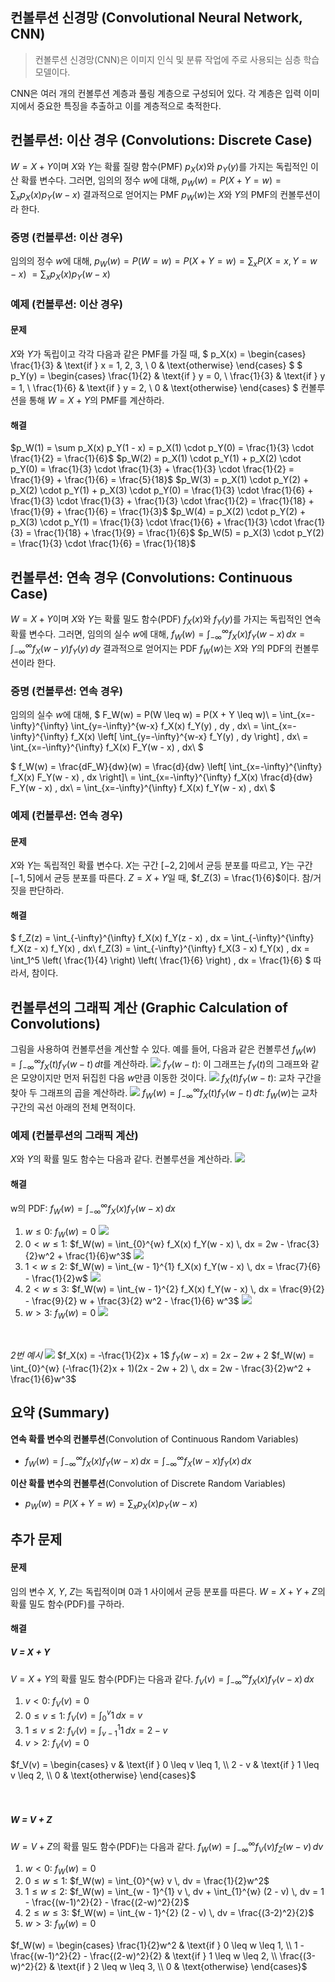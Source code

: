 ## 컨볼루션 신경망 (Convolutional Neural Network, CNN)
> 컨볼루션 신경망(CNN)은 이미지 인식 및 분류 작업에 주로 사용되는 심층 학습 모델이다.

CNN은 여러 개의 컨볼루션 계층과 풀링 계층으로 구성되어 있다.
각 계층은 입력 이미지에서 중요한 특징을 추출하고 이를 계층적으로 축적한다.

## 컨볼루션: 이산 경우 (Convolutions: Discrete Case)
$W = X + Y$이며 $X$와 $Y$는 확률 질량 함수(PMF) $p_X(x)$와 $p_Y(y)$를 가지는 독립적인 이산 확률 변수다. 
그러면, 임의의 정수 $w$에 대해,
$p_W(w) = P(X + Y = w) = \sum_x p_X(x) p_Y(w - x)$
결과적으로 얻어지는 PMF $p_W(w)$는 $X$와 $Y$의 PMF의 컨볼루션이라 한다.

### 증명 (컨볼루션: 이산 경우)
임의의 정수 $w$에 대해,
$p_W(w) = P(W = w) = P(X + Y = w) = \sum_x P(X = x, Y = w - x)$
$= \sum_x p_X(x) p_Y(w - x)$

### 예제 (컨볼루션: 이산 경우)
#### 문제
$X$와 $Y$가 독립이고 각각 다음과 같은 PMF를 가질 때,
$
p_X(x) = \begin{cases}
\frac{1}{3} & \text{if } x = 1, 2, 3, \\
0 & \text{otherwise}
\end{cases}
$
$
p_Y(y) = \begin{cases}
	\frac{1}{2} & \text{if } y = 0, \\
	\frac{1}{3} & \text{if } y = 1, \\
	\frac{1}{6} & \text{if } y = 2, \\
	0 & \text{otherwise}
	\end{cases}
$
컨볼루션을 통해 $W = X + Y$의 PMF를 계산하라.

#### 해결
$p_W(1) = \sum p_X(x) p_Y(1 - x) = p_X(1) \cdot p_Y(0) = \frac{1}{3} \cdot \frac{1}{2} = \frac{1}{6}$
$p_W(2) = p_X(1) \cdot p_Y(1) + p_X(2) \cdot p_Y(0) = \frac{1}{3} \cdot \frac{1}{3} + \frac{1}{3} \cdot \frac{1}{2} = \frac{1}{9} + \frac{1}{6} = \frac{5}{18}$
$p_W(3) = p_X(1) \cdot p_Y(2) + p_X(2) \cdot p_Y(1) + p_X(3) \cdot p_Y(0) = \frac{1}{3} \cdot \frac{1}{6} + \frac{1}{3} \cdot \frac{1}{3} + \frac{1}{3} \cdot \frac{1}{2} = \frac{1}{18} + \frac{1}{9} + \frac{1}{6} = \frac{1}{3}$
$p_W(4) = p_X(2) \cdot p_Y(2) + p_X(3) \cdot p_Y(1) = \frac{1}{3} \cdot \frac{1}{6} + \frac{1}{3} \cdot \frac{1}{3} = \frac{1}{18} + \frac{1}{9} = \frac{1}{6}$
$p_W(5) = p_X(3) \cdot p_Y(2) = \frac{1}{3} \cdot \frac{1}{6} = \frac{1}{18}$

## 컨볼루션: 연속 경우 (Convolutions: Continuous Case)
$W = X + Y$이며 $X$와 $Y$는 확률 밀도 함수(PDF) $f_X(x)$와 $f_Y(y)$를 가지는 독립적인 연속 확률 변수다.
그러면, 임의의 실수 $w$에 대해,
$f_W(w) = \int_{-\infty}^{\infty} f_X(x) f_Y(w - x) \, dx = \int_{-\infty}^{\infty} f_X(w - y) f_Y(y) \, dy$
결과적으로 얻어지는 PDF $f_W(w)$는 $X$와 $Y$의 PDF의 컨볼루션이라 한다.

### 증명 (컨볼루션: 연속 경우)
임의의 실수 $w$에 대해,
$
F_W(w) = P(W \leq w) = P(X + Y \leq w)\\
= \int_{x=-\infty}^{\infty} \int_{y=-\infty}^{w-x} f_X(x) f_Y(y) \, dy \, dx\\
= \int_{x=-\infty}^{\infty} f_X(x) \left[ \int_{y=-\infty}^{w-x} f_Y(y) \, dy \right] \, dx\\
= \int_{x=-\infty}^{\infty} f_X(x) F_Y(w - x) \, dx\\
$
<br/>

$
f_W(w) = \frac{dF_W}{dw}(w) = \frac{d}{dw} \left[ \int_{x=-\infty}^{\infty} f_X(x) F_Y(w - x) \, dx \right]\\
= \int_{x=-\infty}^{\infty} f_X(x) \frac{d}{dw} F_Y(w - x) \, dx\\
= \int_{x=-\infty}^{\infty} f_X(x) f_Y(w - x) \, dx\\
$

### 예제 (컨볼루션: 연속 경우)
#### 문제
$X$와 $Y$는 독립적인 확률 변수다. 
$X$는 구간 $[-2, 2]$에서 균등 분포를 따르고, $Y$는 구간 $[-1, 5]$에서 균등 분포를 따른다. 
$Z = X + Y$일 때, $f_Z(3) = \frac{1}{6}$이다. 
참/거짓을 판단하라.

#### 해결
$
f_Z(z) = \int_{-\infty}^{\infty} f_X(x) f_Y(z - x) \, dx = \int_{-\infty}^{\infty} f_X(z - x) f_Y(x) \, dx\\
f_Z(3) = \int_{-\infty}^{\infty} f_X(3 - x) f_Y(x) \, dx = \int_1^5 \left( \frac{1}{4} \right) \left( \frac{1}{6} \right) \, dx = \frac{1}{6}
$
따라서, 참이다.

## 컨볼루션의 그래픽 계산 (Graphic Calculation of Convolutions)
그림을 사용하여 컨볼루션을 계산할 수 있다.
예를 들어, 다음과 같은 컨볼루션 $f_W(w) = \int_{-\infty}^{\infty} f_X(t) f_Y(w - t) \, dt$를 계산하라.
<Img src="/posts/240620-033403.png" width={400}/>
$f_Y(w - t)$: 이 그래프는 $f_Y(t)$의 그래프와 같은 모양이지만 먼저 뒤집힌 다음 $w$만큼 이동한 것이다.
<Img src="/posts/240620-033411.png" width={400}/>
$f_X(t) f_Y(w - t)$: 교차 구간을 찾아 두 그래프의 곱을 계산하라.
<Img src="/posts/240620-033511.png" width={500}/>
$f_W(w) = \int_{-\infty}^{\infty} f_X(t) f_Y(w - t) \, dt$: $f_W(w)$는 교차 구간의 곡선 아래의 전체 면적이다.

### 예제 (컨볼루션의 그래픽 계산)
$X$와 $Y$의 확률 밀도 함수는 다음과 같다. 컨볼루션을 계산하라.
<Img src="/posts/240620-033604.png" width={500}/>

#### 해결
w의 PDF: $f_W(w) = \int_{-\infty}^{\infty} f_X(x) f_Y(w - x) \, dx$

1. $w \leq 0$: $f_W(w) = 0$
	<Img src="/posts/240620-033737.png" width={300}/>
2. $0 < w \leq 1$: $f_W(w) = \int_{0}^{w} f_X(x) f_Y(w - x) \, dx = 2w - \frac{3}{2}w^2 + \frac{1}{6}w^3$
	<Img src="/posts/240620-033818.png" width={300}/>
3. $1 < w \leq 2$: $f_W(w) = \int_{w - 1}^{1} f_X(x) f_Y(w - x) \, dx = \frac{7}{6} - \frac{1}{2}w$
	<Img src="/posts/240620-033834.png" width={300}/>
4. $2 < w \leq 3$: $f_W(w) = \int_{w - 1}^{2} f_X(x) f_Y(w - x) \, dx =  \frac{9}{2} - \frac{9}{2} w + \frac{3}{2} w^2 - \frac{1}{6} w^3$
	<Img src="/posts/240620-034124.png" width={300}/>
5. $w > 3$: $f_W(w) = 0$
	<Img src="/posts/240620-034137.png" width={300}/>
<br/>

*2번 예시*
<Img src="/posts/240620-034339.png" width={200}/>
$f_X(x) = -\frac{1}{2}x + 1$
$f_Y(w-x) = 2x - 2w + 2$
$f_W(w) = \int_{0}^{w} (-\frac{1}{2}x + 1)(2x - 2w + 2) \, dx = 2w - \frac{3}{2}w^2 + \frac{1}{6}w^3$

## 요약 (Summary)
**연속 확률 변수의 컨볼루션**(Convolution of Continuous Random Variables)
- $f_W(w) = \int_{-\infty}^{\infty} f_X(x) f_Y(w - x) \, dx = \int_{-\infty}^{\infty} f_X(w - x) f_Y(x) \, dx$

**이산 확률 변수의 컨볼루션**(Convolution of Discrete Random Variables)
- $p_W(w) = P(X + Y = w) = \sum_x p_X(x) p_Y(w - x)$

## 추가 문제
#### 문제
임의 변수 $X$, $Y$, $Z$는 독립적이며 0과 1 사이에서 균등 분포를 따른다.
$W = X + Y + Z$의 확률 밀도 함수(PDF)를 구하라.

#### 해결
##### V = X + Y
$V = X + Y$의 확률 밀도 함수(PDF)는 다음과 같다.
$f_V(v) = \int_{-\infty}^{\infty} f_X(x) f_Y(v - x) \, dx$
1. $v < 0$: $f_V(v) = 0$
2. $0 \leq v \leq 1$: $f_V(v) = \int_{0}^{v} 1 \, dx = v$
3. $1 \leq v \leq 2$: $f_V(v) = \int_{v - 1}^{1} 1 \, dx = 2 - v$
4. $v > 2$: $f_V(v) = 0$

$f_V(v) = \begin{cases}
v & \text{if } 0 \leq v \leq 1, \\
2 - v & \text{if } 1 \leq v \leq 2, \\
0 & \text{otherwise}
\end{cases}$
<br/>
<br/>
<br/>

##### W = V + Z
$W = V + Z$의 확률 밀도 함수(PDF)는 다음과 같다.
$f_W(w) = \int_{-\infty}^{\infty} f_V(v) f_Z(w - v) \, dv$
1. $w < 0$: $f_W(w) = 0$
2. $0 \leq w \leq 1$: $f_W(w) = \int_{0}^{w} v \, dv = \frac{1}{2}w^2$
3. $1 \leq w \leq 2$: $f_W(w) = \int_{w - 1}^{1} v \, dv + \int_{1}^{w} (2 - v) \, dv = 1 - \frac{(w-1)^2}{2} - \frac{(2-w)^2}{2}$
4. $2 \leq w \leq 3$: $f_W(w) = \int_{w - 1}^{2} (2 - v) \, dv = \frac{(3-2)^2}{2}$
5. $w > 3$: $f_W(w) = 0$

$f_W(w) = \begin{cases}
\frac{1}{2}w^2 & \text{if } 0 \leq w \leq 1, \\
1 - \frac{(w-1)^2}{2} - \frac{(2-w)^2}{2} & \text{if } 1 \leq w \leq 2, \\
\frac{(3-w)^2}{2} & \text{if } 2 \leq w \leq 3, \\
0 & \text{otherwise}
\end{cases}$